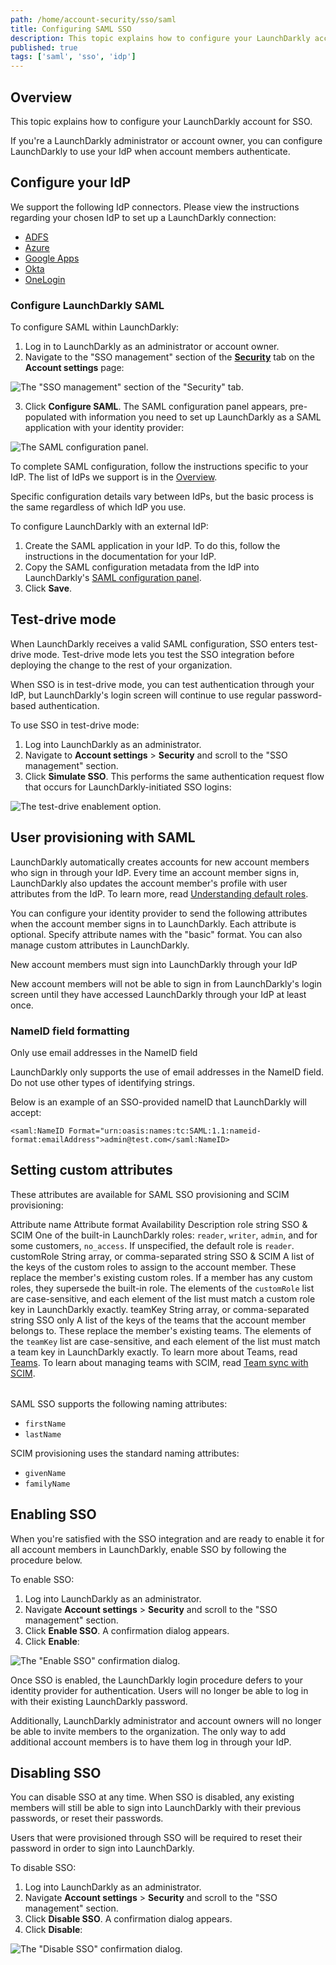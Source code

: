 ```yaml
---
path: /home/account-security/sso/saml
title: Configuring SAML SSO
description: This topic explains how to configure your LaunchDarkly account for SSO.
published: true
tags: ['saml', 'sso', 'idp']
---
```


## Overview

This topic explains how to configure your LaunchDarkly account for SSO.

If you're a LaunchDarkly administrator or account owner, you can configure LaunchDarkly to use your IdP when account members authenticate.

## Configure your IdP

We support the following IdP connectors. Please view the instructions regarding your chosen IdP to set up a LaunchDarkly connection:

* [ADFS](/home/account-security/adfs)
* [Azure](/home/account-security/azure)
* [Google Apps](/home/account-security/google)
* [Okta](/home/account-security/okta#configuring-okta-saml-sso-for-launchdarkly)
* [OneLogin](/home/account-security/onelogin#adding-a-launchdarkly-saml-application)



### Configure LaunchDarkly SAML

To configure SAML within LaunchDarkly:

1. Log in to LaunchDarkly as an administrator or account owner.
2. Navigate to the "SSO management" section of the [**Security**](https://app.launchdarkly.com/settings/security) tab on the **Account settings** page:

![The "SSO management" section of the "Security" tab.](settings-security-enable-sso.png)

3. Click **Configure SAML**. The SAML configuration panel appears, pre-populated with information you need to set up LaunchDarkly as a SAML application with your identity provider:

![The SAML configuration panel.](settings-security-saml-config.png)

To complete SAML configuration, follow the instructions specific to your IdP. The list of IdPs we support is in the [Overview](#overview).

Specific configuration details vary between IdPs, but the basic process is the same regardless of which IdP you use.

To configure LaunchDarkly with an external IdP:

1. Create the SAML application in your IdP. To do this, follow the instructions in the documentation for your IdP.
2. Copy the SAML configuration metadata from the IdP into LaunchDarkly's [SAML configuration panel](https://app.launchdarkly.com/settings/security).
3. Click **Save**.

## Test-drive mode

When LaunchDarkly receives a valid SAML configuration, SSO enters test-drive mode. Test-drive mode lets you test the SSO integration before deploying the change to the rest of your organization.

When SSO is in test-drive mode, you can test authentication through your IdP, but LaunchDarkly's login screen will continue to use regular password-based authentication.

To use SSO in test-drive mode:

1. Log into LaunchDarkly as an administrator.
2. Navigate to **Account settings** > **Security** and scroll to the "SSO management" section.
3. Click **Simulate SSO**. This performs the same authentication request flow that occurs for LaunchDarkly-initiated SSO logins:

![The test-drive enablement option.](settings-security-sso-test-drive.png)

## User provisioning with SAML

LaunchDarkly automatically creates accounts for new account members who sign in through your IdP. Every time an account member signs in, LaunchDarkly also updates the account member's profile with user attributes from the IdP. To learn more, read [Understanding default roles](/home/account-security/sso#understanding-default-roles).

You can configure your identity provider to send the following attributes when the account member signs in to LaunchDarkly. Each attribute is optional. Specify attribute names with the "basic" format. You can also manage custom attributes in LaunchDarkly.

<Callout intent="info">
<CalloutTitle>New account members must sign into LaunchDarkly through your IdP</CalloutTitle>
<CalloutDescription>

New account members will not be able to sign in from LaunchDarkly's login screen until they have accessed LaunchDarkly through your IdP at least once.

</CalloutDescription>
</Callout>

### NameID field formatting

<Callout intent="alert">
<CalloutTitle>Only use email addresses in the NameID field</CalloutTitle>
<CalloutDescription>

LaunchDarkly only supports the use of email addresses in the NameID field. Do not use other types of identifying strings.

</CalloutDescription>
</Callout>

Below is an example of an SSO-provided nameID that LaunchDarkly will accept:

`<saml:NameID Format="urn:oasis:names:tc:SAML:1.1:nameid-format:emailAddress">admin@test.com</saml:NameID>`

## Setting custom attributes

These attributes are available for SAML SSO provisioning and SCIM provisioning:

<Table>
  <TableHeader>
    <TableHeadCell>Attribute name</TableHeadCell>
    <TableHeadCell>Attribute format</TableHeadCell>
    <TableHeadCell>Availability</TableHeadCell>
    <TableHeadCell>Description</TableHeadCell>
  </TableHeader>
  <TableBody>
    <TableRow>
      <TableCell>role</TableCell>
      <TableCell>string</TableCell>
      <TableCell>SSO & SCIM</TableCell>
      <TableCell>
        One of the built-in LaunchDarkly roles: <code>reader</code>, <code>writer</code>, <code>admin</code>, and for some customers, <code>no_access</code>. If unspecified, the default role is <code>reader</code>.
      </TableCell>
    </TableRow>
    <TableRow>
      <TableCell>customRole</TableCell>
      <TableCell>String array, or comma-separated string</TableCell>
      <TableCell>SSO & SCIM</TableCell>
      <TableCell>
        A list of the keys of the custom roles to assign to the account member. These replace the member's existing custom roles. If a member has any custom roles, they supersede the built-in role. The elements of the <code>customRole</code> list are case-sensitive, and each element of the list must match a custom role key in LaunchDarkly exactly.
      </TableCell>
    </TableRow>
    <TableRow>
      <TableCell>teamKey</TableCell>
      <TableCell>String array, or comma-separated string</TableCell>
      <TableCell>SSO only</TableCell>
      <TableCell>
        A list of the keys of the teams that the account member belongs to. These replace the member's existing teams. The elements of the <code>teamKey</code> list are case-sensitive, and each element of the list must match a team key in LaunchDarkly exactly. 
        To learn more about Teams, read <a href="/home/teams">Teams</a>. To learn about managing teams with SCIM, read <a href="/home/account-security/sso/scim#team-sync-with-scim">Team sync with SCIM</a>.
      </TableCell>
    </TableRow>
  </TableBody>
</Table>

SAML SSO supports the following naming attributes:

- `firstName`
- `lastName`

SCIM provisioning uses the standard naming attributes:

- `givenName`
- `familyName`

## Enabling SSO

When you're satisfied with the SSO integration and are ready to enable it for all account members in LaunchDarkly, enable SSO by following the procedure below.

To enable SSO:

1. Log into LaunchDarkly as an administrator.
2. Navigate **Account settings** > **Security** and scroll to the "SSO management" section.
3. Click **Enable SSO**. A confirmation dialog appears.
4. Click **Enable**:

![The "Enable SSO" confirmation dialog.](settings-security-enable-sso-confirm.png)

Once SSO is enabled, the LaunchDarkly login procedure defers to your identity provider for authentication. Users will no longer be able to log in with their existing LaunchDarkly password.

Additionally, LaunchDarkly administrator and account owners will no longer be able to invite members to the organization. The only way to add additional account members is to have them log in through your IdP.

## Disabling SSO

You can disable SSO at any time. When SSO is disabled, any existing members will still be able to sign into LaunchDarkly with their previous passwords, or reset their passwords.

Users that were provisioned through SSO will be required to reset their password in order to sign into LaunchDarkly.

To disable SSO:

1. Log into LaunchDarkly as an administrator.
2. Navigate **Account settings** > **Security** and scroll to the "SSO management" section.
3. Click **Disable SSO**. A confirmation dialog appears.
4. Click **Disable**:

![The "Disable SSO" confirmation dialog.](settings-security-sso-disable.png)